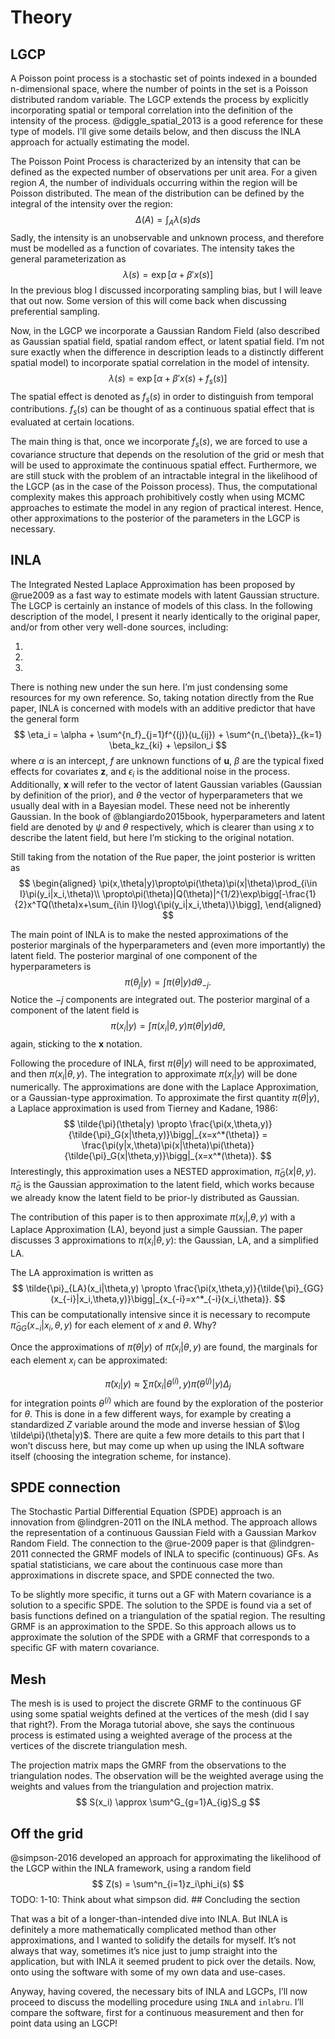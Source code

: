 # Theory

## LGCP 

A Poisson point process is a stochastic set of points indexed in a bounded n-dimensional space, where the number of points in the set is a Poisson distributed random variable. The LGCP extends the process by explicitly incorporating spatial or temporal correlation into the definition of the intensity of the process. @diggle_spatial_2013 is a good reference for these type of models. I'll give some details below, and then discuss the INLA approach for actually estimating the model. 

The Poisson Point Process is characterized by an intensity that can be defined as the expected number of observations per unit area. For a given region $A$, the number of individuals occurring within the region will be Poisson distributed. The mean of the distribution can be defined by the integral of the intensity over the region:
$$
\Delta(A) = \int_A \lambda(s)ds
$$
Sadly, the intensity is an unobservable and unknown process, and therefore must be modelled as a function of covariates. The intensity takes the general parameterization as
$$
\lambda(s) = \exp[\alpha + \beta'x(s)]
$$
In the previous blog I discussed incorporating sampling bias, but I will leave that out now. Some version of this will come back when discussing preferential sampling.

Now, in the LGCP we incorporate a Gaussian Random Field (also described as Gaussian spatial field, spatial random effect, or latent  spatial field. I'm not sure exactly when the difference in description leads to a distinctly different spatial model) to incorporate spatial correlation in the model of intensity.
$$
\lambda(s) = \exp[\alpha + \beta'x(s) + f_s(s)]
$$
The spatial effect is denoted as $f_s(s)$ in order to distinguish from temporal contributions. $f_s(s)$ can be thought of as a continuous spatial effect that is evaluated at certain locations. 

The main thing is that, once we incorporate $f_s(s)$, we are forced to use a covariance structure that depends on the resolution of the grid or mesh that will be used to approximate the continuous spatial effect. Furthermore, we are still stuck with the problem of an intractable integral in the likelihood of the LGCP (as in the case of the Poisson process). Thus, the computational complexity makes this approach prohibitively costly when using MCMC approaches to estimate the model in any region of practical interest. Hence, other approximations to the posterior of the parameters in the LGCP is necessary.

## INLA

The Integrated Nested Laplace Approximation has been proposed by @rue2009 as a fast way to estimate models with latent Gaussian structure. The LGCP is certainly an instance of models of this class. In the following description of the model, I present it nearly identically to the original paper, and/or from other very well-done sources, including: 

1.
2. 
3. 

There is nothing new under the sun here. I'm just condensing some resources for my own reference. So, taking notation directly from the Rue paper, INLA is concerned with models with an additive predictor that have the general form 
$$
\eta_i = \alpha + \sum^{n_f}_{j=1}f^{(j)}(u_{ij}) + \sum^{n_{\beta}}_{k=1} \beta_kz_{ki} + \epsilon_i
$$
where $\alpha$ is an intercept, $f$ are unknown functions of $\mathbf{u}$, $\beta$ are the typical fixed effects for covariates $\mathbf{z}$, and $\epsilon_i$ is the additional noise in the process. Additionally, $\mathbf{x}$ will refer to the vector of latent Gaussian variables (Gaussian by definition of the prior), and $\theta$ the vector of hyperparameters that we usually deal with in a Bayesian model. These need not be inherently Gaussian. In the book of @blangiardo2015book, hyperparameters and latent field are denoted by $\psi$ and $\theta$ respectively, which is clearer than using $x$ to describe the latent field, but here I'm sticking to the original notation.

Still taking from the notation of the Rue paper, the joint posterior is written as
$$
\begin{aligned}
\pi(x,\theta|y)\propto\pi(\theta)\pi(x|\theta)\prod_{i\in I}\pi(y_i|x_i,\theta)\\
\propto\pi(\theta)|Q(\theta)|^{1/2}\exp\bigg[-\frac{1}{2}x^TQ(\theta)x+\sum_{i\in I}\log\{\pi(y_i|x_i,\theta)\}\bigg],
\end{aligned}
$$

The main point of INLA is to make the nested approximations of the posterior marginals of the hyperparameters and (even more importantly) the latent field. The posterior marginal of one component of the hyperparameters is
$$
\pi(\theta_j|y) = \int \pi(\theta|y)d\theta_{-j}.
$$
Notice the $-j$ components are integrated out. The posterior marginal of a component of the latent field is
$$
\pi(x_i|y) = \int \pi(x_i|\theta,y)\pi(\theta|y)d\theta,
$$
again, sticking to the $\mathbf{x}$ notation. 

Following the procedure of INLA, first $\pi(\theta|y)$ will need to be approximated, and then $\pi(x_i|\theta,y)$. The integration to approximate $\pi(x_i|y)$ will be done numerically. The approximations are done with the Laplace Approximation, or a Gaussian-type approximation. To approximate the first quantity $\pi(\theta|y)$, a Laplace approximation is used from Tierney and Kadane, 1986: 
$$
\tilde{\pi}(\theta|y) \propto \frac{\pi(x,\theta,y)}{\tilde{\pi}_G(x|\theta,y)}\bigg|_{x=x^*(\theta)} = \frac{\pi(y|x,\theta)\pi(x|\theta)\pi(\theta)}{\tilde{\pi}_G(x|\theta,y)}\bigg|_{x=x^*(\theta)}.
$$
Interestingly, this approximation uses a NESTED approximation, $\tilde{\pi}_G(x|\theta,y)$. $\tilde{\pi}_G$ is the Gaussian approximation to the latent field, which works because we already know the latent field to be prior-ly distributed as Gaussian.
 
The contribution of this paper is to then approximate $\pi(x_i|, \theta, y)$ with a Laplace Approximation (LA), beyond just a simple Gaussian. The paper discusses 3 approximations to $\pi(x_i|\theta, y)$: the Gaussian, LA, and a simplified LA.

The LA approximation is written as
$$
\tilde{\pi}_{LA}(x_i|\theta,y) \propto \frac{\pi(x,\theta,y)}{\tilde{\pi}_{GG}(x_{-i}|x_i,\theta,y)}\bigg|_{x_{-i}=x^*_{-i}(x_i,\theta)}.
$$
This can be computationally intensive since it is necessary to recompute $\tilde{\pi}_{GG}(x_{-i}|x_i,\theta,y)$ for each element of $x$ and $\theta$. Why?

Once the approximations of $\tilde{\pi}(\theta|y)$ of $\tilde{\pi}(x_i|\theta,y)$ are found, the marginals for each element $x_i$ can be approximated:

$$
\tilde{\pi}(x_i|y) \approx\sum\tilde{\pi}(x_i|\theta^{(i)},y)\tilde{\pi}(\theta^{(j)}|y)\Delta_j
$$
for integration points $\theta^{(i)}$ which are found by the exploration of the posterior for $\theta$. This is done in a few different ways, for example by creating a standardized $Z$ variable around the mode and inverse hessian of $\log \tilde\pi}(\theta|y)$. There are quite a few more details to this part that I won't discuss here, but may come up when up using the INLA software itself (choosing the integration scheme, for instance).


## SPDE connection

The Stochastic Partial Differential Equation (SPDE) approach is an innovation from @lindgren-2011 on the INLA method. The approach allows the representation of a continuous Gaussian Field with a Gaussian Markov Random Field. The connection to the @rue-2009 paper is that @lindgren-2011 connected the GRMF models of INLA to specific (continuous) GFs. As spatial statisticians, we care about the continuous case more than approximations in discrete space, and SPDE connected the two.

To be slightly more specific, it turns out a GF with Matern covariance is a solution to a specific SPDE. The solution to the SPDE is found via a set of basis functions defined on a triangulation of the spatial region. The resulting GRMF is an approximation to the SPDE. So this approach allows us to approximate the solution of the SPDE with a GRMF that corresponds to a specific GF with matern covariance.


## Mesh

The mesh is is used to project the discrete GRMF to the continuous GF using some spatial weights defined at the vertices of the mesh (did I say that right?). 
From the Moraga tutorial above, she says the continuous process is estimated using a weighted average of the process at the vertices of the discrete triangulation mesh.

The projection matrix maps the GMRF from the observations to the triangulation nodes. The observation will be the weighted average using the weights and values from the triangulation and projection matrix.
$$ 
S(x_i) \approx \sum^G_{g=1}A_{ig}S_g 
$$

## Off the grid

@simpson-2016 developed an approach for approximating the likelihood of the LGCP within the INLA framework, using a random field
$$
Z(s) = \sum^n_{i=1}z_i\phi_i(s)
$$
TODO: 1-10: Think about what simpson did.
## Concluding the section

That was a bit of a longer-than-intended dive into INLA. But INLA is definitely a more mathematically complicated method than other approximations, and I wanted to solidify the details for myself. It's not always that way, sometimes it's nice just to jump straight into the application, but with INLA it seemed prudent to pick over the details. Now, onto using the software with some of my own data and use-cases. 

Anyway, having covered, the necessary bits of INLA and LGCPs, I'll now proceed to discuss the modelling procedure using ```INLA``` and ```inlabru```. I'll compare the software, first for a continuous measurement and then for point data using an LGCP!